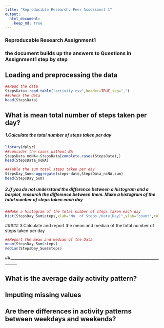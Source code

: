 ```yaml
---
title: "Reproducible Research: Peer Assessment 1"
output: 
  html_document:
    keep_md: true
---
```

### Reproducable Research Assignment1

### the document builds up the answers to Questions in Assignment1 step by step


## Loading and preprocessing the data
```r
##Read the data
StepsData<-read.table("activity.csv",header=TRUE,sep=",")
##check the data
head(StepsData)
```

## What is mean total number of steps taken per day?
#####      1.Calculate the total number of steps taken per day
 
```r
library(dplyr)
##consider the cases without NA
StepsData_noNA<-StepsData[complete.cases(StepsData),]
head(StepsData_noNA)

##Table the sum total steps taken per day
StepsDay_Sum<-aggregate(steps~date,StepsData_noNA,sum)
head(StepsDay_Sum)
```
 
   
      
#####      2.If you do not understand the difference between a histogram and a barplot, research the difference  between them. Make a histogram of the total number of steps taken each day
      
```r
##Make a histogram of the total number of steps taken each day
hist(StepsDay_Sum$steps,xlab="No. of Steps /Date(Day)",ylab="count",col="light green",border="red",main="Histogram for Total Steps/day")
``` 
  
 #####      3.Calculate and report the mean and median of the total number of steps taken per day
      

```r
##Report the mean and median of the Data
mean(StepsDay_Sum$steps)
median(StepsDay_Sum$steps)
```
##__________________________________________________________________________________


## What is the average daily activity pattern?



## Imputing missing values



## Are there differences in activity patterns between weekdays and weekends?
